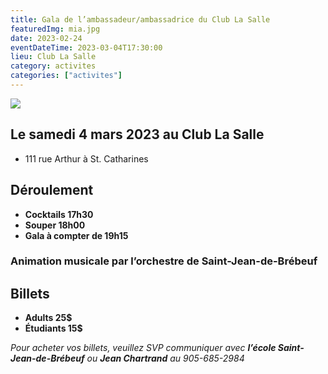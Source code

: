 ```yaml
---
title: Gala de l’ambassadeur/ambassadrice du Club La Salle
featuredImg: mia.jpg
date: 2023-02-24
eventDateTime: 2023-03-04T17:30:00
lieu: Club La Salle
category: activites
categories: ["activites"]
---
```


![](./mia.jpg)

## Le samedi 4 mars 2023 au Club La Salle

- 111 rue Arthur à St. Catharines

## Déroulement
- **Cocktails 17h30**
- **Souper 18h00**
- **Gala à compter de 19h15**

### Animation musicale par l’orchestre de Saint-Jean-de-Brébeuf

## Billets
- **Adults 25$**
- **Étudiants 15$**

*Pour acheter vos billets, veuillez SVP communiquer avec **l’école Saint-Jean-de-Brébeuf** ou **Jean Chartrand** au 905-685-2984*

<Patrimoine />